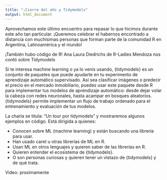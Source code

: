 ```yaml
---
title: "¡Cierre del año y Tidymodels"
output: html_document
---
```


Aprovechamos este último encuentro para repasar lo que hicimos durante este año tan particular. ¡Queremos celebrar el habernos encontrado a distancia con muchísimas personas que forman parte de la comunidad R en Argentina, Latinoamérica y el mundo! 

¡También hubo código de R! Ana Laura Diedrichs de R-Ladies Mendoza nos contó sobre Tidymodels

Si te interesa machine learning o ya lo venís usando, {tidymodels} es un conjunto de paquetes que puede ayudarte en tu experimento de aprendizaje automático supervisado. Así sea clasificar imágenes o predecir el precio en el mercado inmobiliario, puedes usar este paquete desde R para implementar tus modelos de aprendizaje automático: desde dejar volar la cabeza con redes neuronales, hasta acampar en bosques aleatorios. {tidymodels} permite implementar un flujo de trabajo ordenado para el entrenamiento y evaluación de tus modelos.

La charla se titula: “Un tour por tidymodels” y mostraremos algunos ejemplos en código. Está dirigida a quienes:

* Conocen sobre ML (machine learning) y están buscando una librería para usar.
* Han usado caret u otras librerías de ML en R.
* Usan ML en otros lenguajes y quieren saber de las librerías en R.
* Quieren entender el ecosistema de {tidymodels}.
* O son personas curiosas y quieren tener un vistazo de {tidymodels} y de qué trata.


Video: proximamente